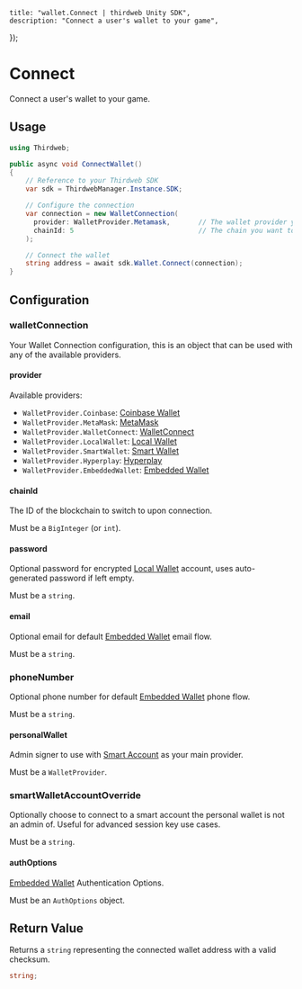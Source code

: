 
	title: "wallet.Connect | thirdweb Unity SDK",
	description: "Connect a user's wallet to your game",
});

# Connect

Connect a user's wallet to your game.

## Usage

```csharp
using Thirdweb;

public async void ConnectWallet()
{
    // Reference to your Thirdweb SDK
    var sdk = ThirdwebManager.Instance.SDK;

    // Configure the connection
    var connection = new WalletConnection(
      provider: WalletProvider.Metamask,       // The wallet provider you want to connect to (Required)
      chainId: 5                               // The chain you want to connect to (Required)
    );

    // Connect the wallet
    string address = await sdk.Wallet.Connect(connection);
}
```

## Configuration

### walletConnection

Your Wallet Connection configuration, this is an object that can be used with any of the available providers.

#### provider

Available providers:

- `WalletProvider.Coinbase`: [Coinbase Wallet](/unity/wallets/providers/coinbase)
- `WalletProvider.MetaMask`: [MetaMask](/unity/wallets/providers/metamask)
- `WalletProvider.WalletConnect`: [WalletConnect](/unity/wallets/providers/walletconnect)
- `WalletProvider.LocalWallet`: [Local Wallet](/unity/wallets/providers/local-wallet)
- `WalletProvider.SmartWallet`: [Smart Wallet](/unity/wallets/providers/account-abstraction)
- `WalletProvider.Hyperplay`: [Hyperplay](/unity/wallets/providers/hyperplay)
- `WalletProvider.EmbeddedWallet`: [Embedded Wallet](/unity/wallets/providers/embedded-wallet)

#### chainId

The ID of the blockchain to switch to upon connection.

Must be a `BigInteger` (or `int`).

#### password

Optional password for encrypted [Local Wallet](/unity/wallets/providers/local-wallet) account, uses auto-generated password if left empty.

Must be a `string`.

#### email

Optional email for default [Embedded Wallet](/unity/wallets/providers/embedded-wallet) email flow.

Must be a `string`.

### phoneNumber

Optional phone number for default [Embedded Wallet](/unity/wallets/providers/embedded-wallet) phone flow.

Must be a `string`.

#### personalWallet

Admin signer to use with [Smart Account](/unity/wallets/providers/smart-wallet) as your main provider.

Must be a `WalletProvider`.

### smartWalletAccountOverride

Optionally choose to connect to a smart account the personal wallet is not an admin of. Useful for advanced session key use cases.

Must be a `string`.

#### authOptions

[Embedded Wallet](/unity/wallets/providers/embedded-wallet) Authentication Options.

Must be an `AuthOptions` object.

## Return Value

Returns a `string` representing the connected wallet address with a valid checksum.

```csharp
string;
```
